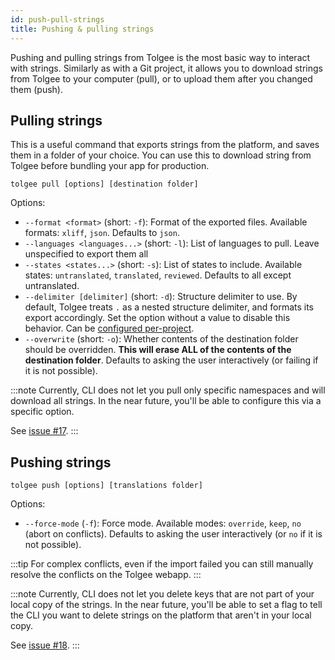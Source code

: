 ```yaml
---
id: push-pull-strings
title: Pushing & pulling strings
---
```



<Experimental/>

Pushing and pulling strings from Tolgee is the most basic way to interact with strings. Similarly as with a Git project,
it allows you to download strings from Tolgee to your computer (pull), or to upload them after you changed them (push).

## Pulling strings
This is a useful command that exports strings from the platform, and saves them in a folder of your choice. You can
use this to download string from Tolgee before bundling your app for production.

```
tolgee pull [options] [destination folder]
```

Options:
 - `--format <format>` (short: `-f`): Format of the exported files. Available formats: `xliff`, `json`. Defaults to `json`.
 - `--languages <languages...>` (short: `-l`): List of languages to pull. Leave unspecified to export them all
 - `--states <states...>` (short: `-s`): List of states to include. Available states: `untranslated`, `translated`,
    `reviewed`. Defaults to all except untranslated.
 - `--delimiter [delimiter]` (short: `-d`): Structure delimiter to use. By default, Tolgee treats `.` as a nested
    structure delimiter, and formats its export accordingly. Set the option without a value to disable this behavior.
    Can be [configured per-project](/tolgee-cli/project-configuration).
 - `--overwrite` (short: `-o`): Whether contents of the destination folder should be overridden. **This will erase
    ALL of the contents of the destination folder**. Defaults to asking the user interactively (or failing if it is not
    possible).

:::note
Currently, CLI does not let you pull only specific namespaces and will download all strings. In the near future, you'll
be able to configure this via a specific option.

See [issue #17](https://github.com/tolgee/tolgee-cli/issues/17).
:::

## Pushing strings
```
tolgee push [options] [translations folder]
```

Options:
 - `--force-mode` (`-f`): Force mode. Available modes: `override`, `keep`, `no` (abort on conflicts). Defaults to
    asking the user interactively (or `no` if it is not possible).

:::tip
For complex conflicts, even if the import failed you can still manually resolve the conflicts on the Tolgee webapp.
:::

:::note
Currently, CLI does not let you delete keys that are not part of your local copy of the strings. In the near future,
you'll be able to set a flag to tell the CLI you want to delete strings on the platform that aren't in your local copy.

See [issue #18](https://github.com/tolgee/tolgee-cli/issues/18).
:::

